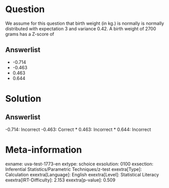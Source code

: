 Question
========

We assume for this question that birth weight (in kg.) is normally is normally distributed with expectation 3 and variance 0.42. A birth weight of 2700 grams has a Z-score of

Answerlist
----------

* -0.714
* -0.463
* 0.463
* 0.644

Solution
========

Answerlist
----------

-0.714: Incorrect
-0.463: Correct
* 0.463: Incorrect
* 0.644: Incorrect

Meta-information
================
exname: uva-test-1773-en
extype: schoice
exsolution: 0100
exsection: Inferential Statistics/Parametric Techniques/z-test
exextra[Type]: Calculation
exextra[Language]: English
exextra[Level]: Statistical Literacy
exextra[IRT-Difficulty]: 2.153
exextra[p-value]: 0.509
